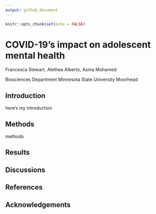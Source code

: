 ---
output: github_document
---

```{r setup, include=FALSE}
knitr::opts_chunk$set(echo = FALSE)
```

# COVID-19's impact on adolescent mental health

Francesca Stewart, Alethea Alberto, Asma Mohamed

Biosciences Department Minnesota State University Moorhead

## Introduction

here's my introduction

## Methods

methods

## Results

## Discussions

## References

## Acknowledgements 
